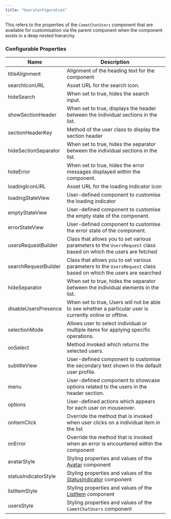 ```yaml
---
title: "UsersConfiguration"
---
```


This refers to the properties of the `CometChatUsers` component that are available for customisation via the parent component when the component exists in a deep nested hierarchy.

### Configurable Properties

| Name                 | Description                                                                                                       |
| -------------------- | ----------------------------------------------------------------------------------------------------------------- |
| titleAlignment       | Alignment of the heading text for the component                                                                   |
| searchIconURL        | Asset URL for the search icon.                                                                                    |
| hideSearch           | When set to true, hides the search input.                                                                         |
| showSectionHeader    | When set to true, displays the header between the individual sections in the list.                                |
| sectionHeaderKey     | Method of the user class to display the section header                                                            |
| hideSectionSeparator | When set to true, hides the separator between the individual sections in the list.                                |
| hideError            | When set to true, hides the error messages displayed within the component.                                        |
| loadingIconURL       | Asset URL for the loading indicator icon                                                                          |
| loadingStateView     | User-defined component to customise the loading indicator                                                         |
| emptyStateView       | User-defined component to customise the empty state of the component.                                             |
| errorStateView       | User-defined component to customise the error state of the component.                                             |
| usersRequestBuilder  | Class that allows you to set various parameters to the `UsersRequest` class based on which the users are fetched  |
| searchRequestBuilder | Class that allows you to set various parameters to the `UsersRequest` class based on which the users are searched |
| hideSeparator        | When set to true, hides the separator between the individual elements in the list.                                |
| disableUsersPresence | When set to true, Users will not be able to see whether a particular user is currently online or offline.         |
| selectionMode        | Allows user to select individual or multiple items for applying specific operations.                              |
| onSelect             | Method invoked which returns the selected users.                                                                  |
| subtitleView         | User-defined component to customise the secondary text shown in the default user profile.                         |
| menu                 | User-defined component to showcase options related to the users in the header section.                            |
| options              | User-defined actions which appears for each user on mouseover.                                                    |
| onItemClick          | Override the method that is invoked when user clicks on a individual item in the list                             |
| onError              | Override the method that is invoked when an error is encountered within the component                             |
| avatarStyle          | Styling properties and values of the [Avatar](/docs/web-elements/avatar) component                                |
| statusIndicatorStyle | Styling properties and values of the [StatusIndicator](/docs/web-elements/status-indicator) component             |
| listItemStyle        | Styling properties and values of the [ListItem](/docs/web-elements/list-item) component                           |
| usersStyle           | Styling properties and values of the `CometChatUsers` component                                                   |
